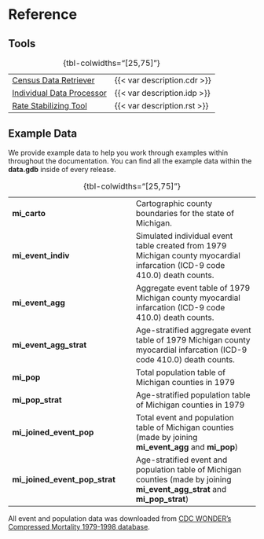 # Reference

## Tools {.doc .doc-index}

| | |
| --- | --- |
| [Census Data Retriever](CDR.qmd) | {{< var description.cdr >}} |
| [Individual Data Processor](IDP.qmd) | {{< var description.idp >}} |
| [Rate Stabilizing Tool](RST.qmd) | {{< var description.rst >}} |

: {tbl-colwidths="[25,75]"}

## Example Data {.doc .doc-index}

We provide example data to help you work through examples within throughout the documentation. You can find all the example data within the **data.gdb** inside of every release.

| | |
| --- | --- |
| **mi_carto** | Cartographic county boundaries for the state of Michigan. |
| **mi_event_indiv** | Simulated individual event table created from 1979 Michigan county myocardial infarcation (ICD-9 code 410.0) death counts. |
| **mi_event_agg** | Aggregate event table of 1979 Michigan county myocardial infarcation (ICD-9 code 410.0) death counts. |
| **mi_event_agg_strat** | Age-stratified aggregate event table of 1979 Michigan county myocardial infarcation (ICD-9 code 410.0) death counts. |
| **mi_pop** | Total population table of Michigan counties in 1979 |
| **mi_pop_strat** | Age-stratified population table of Michigan counties in 1979 |
| **mi_joined_event_pop** | Total event and population table of Michigan counties (made by joining **mi_event_agg** and **mi_pop**) |
| **mi_joined_event_pop_strat** | Age-stratified event and population table of Michigan counties (made by joining **mi_event_agg_strat** and **mi_pop_strat**) |

: {tbl-colwidths="[25,75]"}

All event and population data was downloaded from [CDC WONDER's Compressed Mortality 1979-1998 database](https://wonder.cdc.gov/cmf-icd9.html).
